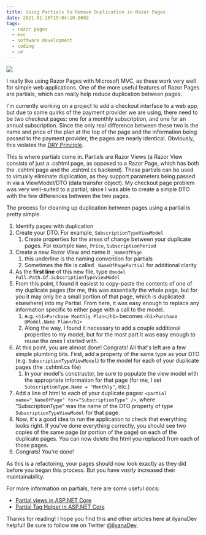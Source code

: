 ```yaml
---
title: Using Partials to Remove Duplication in Razor Pages
date: 2021-01-26T15:04:10.000Z
tags:
  - razor pages
  - mvc
  - software development
  - coding
  - c#
---
```


![](partials-remove-duplication.png)

I really like using Razor Pages with Microsoft MVC, as these work very well for simple web applications. One of the more useful features of Razor Pages are partials, which can really help reduce duplication between pages.

I'm currently working on a project to add a checkout interface to a web app, but due to some quirks of the payment provider we are using, there need to be two checkout pages: one for a monthly subscription, and one for an annual subscription. Since the only real difference between these two is the name and price of the plan at the top of the page and the information being passed to the payment provider, the pages are nearly identical. Obviously, this violates the [DRY Principle](https://deviq.com/principles/dont-repeat-yourself).

This is where partials come in. Partials are Razor Views (a Razor View consists of just a .cshtml page, as opposed to a Razor Page, which has both the .cshtml page and the .cshtml.cs backend). These partials can be used to virtually eliminate duplication, as they support parameters being passed in via a ViewModel/DTO (data transfer object). My checkout page problem was very well-suited to a partial, since I was able to create a simple DTO with the few differences between the two pages.

The process for cleaning up duplication between pages using a partial is pretty simple.

1. Identify pages with duplication
2. Create your DTO. For example, `SubscriptionTypeViewModel`
   1. Create properties for the areas of change between your duplicate pages. For example `Name`, `Price`, `SubscriptionPeriod`
3. Create a new Razor View and name it `_NameOfPage`
   1. this underline is the naming convention for partials
   2. Sometimes the file is called `_NameOfPagePartial` for additional clarity
4. As the **first line** of this new file, type `@model Full.Path.Of.SubscriptionTypeViewModel`
5. From this point, I found it easiest to copy-paste the contents of one of my duplicate pages (for me, this was essentially the whole page, but for you it may only be a small portion of that page, which is duplicated elsewhere) into my Partial. From here, it was easy enough to replace any information specific to either page with a call to the model.
   1. e.g. `<h1>Purchase Monthly Plan</h1>` becomes `<h1>Purchase @Model.Name Plan</h1>`
   2. Along the way, I found it necessary to add a couple additional properties to my model, but for the most part it was easy enough to reuse the ones I started with.
6. At this point, you are almost done! Congrats! All that's left are a few simple plumbing bits. First, add a property of the same type as your DTO (e.g. `SubscriptionTypeViewModel`) to the model for each of your duplicate pages (the .cshtml.cs file)
   1. In your model's constructor, be sure to populate the view model with the appropriate information for that page (for me, I set `SubscriptionType.Name = "Monthly"`, etc.)
7. Add a line of html to each of your duplicate pages: `<partial name="_NameOfPage" for="SubscriptionType" />`, where "SubscriptionType" was the name of the DTO property of type `SubscriptionTypeViewModel` for that page.
8. Now, it's a good idea to run the application to check that everything looks right. If you've done everything correctly, you should see two copies of the same page (or portion of the page) on each of the duplicate pages. You can now delete the html you replaced from each of those pages.
9. Congrats! You're done!

As this is a refactoring, your pages should now look exactly as they did before you began this process. But you have *vastly* increased their maintainability.

For more information on partials, here are some useful docs:

- [Partial views in ASP.NET Core](https://docs.microsoft.com/en-us/aspnet/core/mvc/views/partial?view=aspnetcore-5.0)
- [Partial Tag Helper in ASP.NET Core](https://docs.microsoft.com/en-us/aspnet/core/mvc/views/tag-helpers/built-in/partial-tag-helper?view=aspnetcore-5.0)

Thanks for reading! I hope you find this and other articles here at ilyanaDev helpful! Be sure to follow me on Twitter [@ilyanaDev](https://twitter.com/ilyanaDev).
